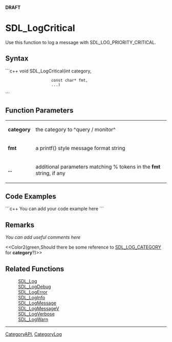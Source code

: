 <!-- pragma section-numbers off -->
<!-- pragma camelcase off -->
'''DRAFT'''

= SDL_LogCritical =
Use this function to log a message with SDL_LOG_PRIORITY_CRITICAL.


== Syntax ==
```c++
void SDL_LogCritical(int         category,
                     const char* fmt,
                     ...)
```

== Function Parameters ==
{|
|'''category'''
|the category to ^query / monitor^
|-
|'''fmt'''
|a printf() style message format string
|-
|'''...'''
|additional parameters matching % tokens in the '''fmt''' string, if any
|}

== Code Examples ==
```c++
You can add your code example here
```

== Remarks ==
''You can add useful comments here''

<<Color2(green,Should there be some reference to [[SDL_LOG_CATEGORY]] for '''category'''?)>>

== Related Functions ==
:[[SDL_Log]]
:[[SDL_LogDebug]]
:[[SDL_LogError]]
:[[SDL_LogInfo]]
:[[SDL_LogMessage]]
:[[SDL_LogMessageV]]
:[[SDL_LogVerbose]]
:[[SDL_LogWarn]]

----
[[CategoryAPI]], [[CategoryLog]]
